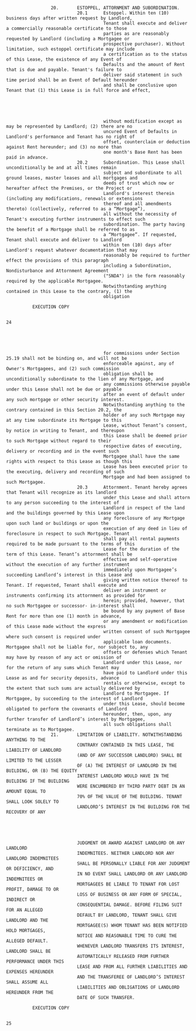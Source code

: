                      20.       ESTOPPEL, ATTORNMENT AND SUBORDINATION.
                               20.1      Estoppel. Within ten (10) business days after written request by Landlord,
                                         Tenant shall execute and deliver a commercially reasonable certificate to those
                                         parties as are reasonably requested by Landlord (including a Mortgagee or
                                         prospective purchaser). Without limitation, such estoppel certificate may include
                                         a certification as to the status of this Lease, the existence of any Event of
                                         Defaults and the amount of Rent that is due and payable. Tenant's failure to
                                         deliver said statement in such time period shall be an Event of Default hereunder
                                         and shall be conclusive upon Tenant that (1) this Lease is in full force and effect,





                                         without modification except as may be represented by Landlord; (2) there are no
                                         uncured Event of Defaults in Landlord's performance and Tenant has no right of
                                         offset, counterclaim or deduction against Rent hereunder; and (3) no more than
                                         one month's Base Rent has been paid in advance.
                               20.2      Subordination. This Lease shall unconditionally be and at all times remain
                                         subject and subordinate to all ground leases, master leases and all mortgages and
                                         deeds of trust which now or hereafter affect the Premises, or the Project or
                                         Landlord's interest therein (including any modifications, renewals or extensions
                                         thereof and all amendments thereto) (collectively, referred to as a “Mortgage”),
                                         all without the necessity of Tenant's executing further instruments to effect such
                                         subordination. The party having the benefit of a Mortgage shall be referred to as
                                         a “Mortgagee”. If requested, Tenant shall execute and deliver to Landlord
                                         within ten (10) days after Landlord's request whatever documentation that may
                                         reasonably be required to further effect the provisions of this paragraph
                                         including a Subordination, Nondisturbance and Attornment Agreement
                                         ("SNDA") in the form reasonably required by the applicable Mortgagee.
                                         Notwithstanding anything contained in this Lease to the contrary, (1) the
                                         obligation

              EXECUTION COPY

                                                                            24





                                         for commissions under Section 25.19 shall not be binding on, and will not be
                                         enforceable against, any of Owner's Mortgagees, and (2) such commission
                                         obligation shall be unconditionally subordinate to the lien of any Mortgage, and
                                         any commissions otherwise payable under this Lease shall not be due or payable
                                         after an event of default under any such mortgage or other security interest.
                                         Notwithstanding anything to the contrary contained in this Section 20.2, the
                                         holder of any such Mortgage may at any time subordinate its Mortgage to this
                                         Lease, without Tenant’s consent, by notice in writing to Tenant, and thereupon
                                         this Lease shall be deemed prior to such Mortgage without regard to their
                                         respective dates of executing, delivery or recording and in the event such
                                         Mortgagee shall have the same rights with respect to this Lease as though this
                                         Lease has been executed prior to the executing, delivery and recording of such
                                         Mortgage and had been assigned to such Mortgagee.
                               20.3      Attornment. Tenant hereby agrees that Tenant will recognize as its landlord
                                         under this Lease and shall attorn to any person succeeding to the interest of
                                         Landlord in respect of the land and the buildings governed by this Lease upon
                                         any foreclosure of any Mortgage upon such land or buildings or upon the
                                         execution of any deed in lieu of foreclosure in respect to such Mortgage. Tenant
                                         shall pay all rental payments required to be made pursuant to the terms of this
                                         Lease for the duration of the term of this Lease. Tenant’s attornment shall be
                                         effective and self-operative without the execution of any further instrument
                                         immediately upon Mortgagee’s succeeding Landlord’s interest in this Lease and
                                         giving written notice thereof to Tenant. If requested, Tenant shall execute and
                                         deliver an instrument or instruments confirming its attornment as provided for
                                         herein; provided, however, that no such Mortgagee or successor- in-interest shall
                                         be bound by any payment of Base Rent for more than one (1) month in advance,
                                         or any amendment or modification of this Lease made without the express
                                         written consent of such Mortgagee where such consent is required under
                                         applicable loan documents. Mortgagee shall not be liable for, nor subject to, any
                                         offsets or defenses which Tenant may have by reason of any act or omission of
                                         Landlord under this Lease, nor for the return of any sums which Tenant may
                                         have paid to Landlord under this Lease as and for security deposits, advance
                                         rentals or otherwise, except to the extent that such sums are actually delivered by
                                         Landlord to Mortgagee. If Mortgagee, by succeeding to the interest of Landlord
                                         under this Lease, should become obligated to perform the covenants of Landlord
                                         hereunder, then, upon, any further transfer of Landlord’s interest by Mortgagee,
                                         all such obligations shall terminate as to Mortgagee.
                     21.       LIMITATION OF LIABILITY. NOTWITHSTANDING ANYTHING TO THE
                               CONTRARY CONTAINED IN THIS LEASE, THE LIABILITY OF LANDLORD
                               (AND OF ANY SUCCESSOR LANDLORD) SHALL BE LIMITED TO THE LESSER
                               OF (A) THE INTEREST OF LANDLORD IN THE BUILDING, OR (B) THE EQUITY
                               INTEREST LANDLORD WOULD HAVE IN THE BUILDING IF THE BUILDING
                               WERE ENCUMBERED BY THIRD PARTY DEBT IN AN AMOUNT EQUAL TO
                               70% OF THE VALUE OF THE BUILDING. TENANT SHALL LOOK SOLELY TO
                               LANDLORD’S INTEREST IN THE BUILDING FOR THE RECOVERY OF ANY





                               JUDGMENT OR AWARD AGAINST LANDLORD OR ANY LANDLORD
                               INDEMNITEES. NEITHER LANDLORD NOR ANY LANDLORD INDEMNITEES
                               SHALL BE PERSONALLY LIABLE FOR ANY JUDGMENT OR DEFICIENCY, AND
                               IN NO EVENT SHALL LANDLORD OR ANY LANDLORD INDEMNITEES OR
                               MORTGAGEES BE LIABLE TO TENANT FOR LOST PROFIT, DAMAGE TO OR
                               LOSS OF BUSINESS OR ANY FORM OF SPECIAL, INDIRECT OR
                               CONSEQUENTIAL DAMAGE. BEFORE FILING SUIT FOR AN ALLEGED
                               DEFAULT BY LANDLORD, TENANT SHALL GIVE LANDLORD AND THE
                               MORTGAGEE(S) WHOM TENANT HAS BEEN NOTIFIED HOLD MORTGAGES,
                               NOTICE AND REASONABLE TIME TO CURE THE ALLEGED DEFAULT.
                               WHENEVER LANDLORD TRANSFERS ITS INTEREST, LANDLORD SHALL BE
                               AUTOMATICALLY RELEASED FROM FURTHER PERFORMANCE UNDER THIS
                               LEASE AND FROM ALL FURTHER LIABILITIES AND EXPENSES HEREUNDER
                               AND THE TRANSFEREE OF LANDLORD’S INTEREST SHALL ASSUME ALL
                               LIABILITIES AND OBLIGATIONS OF LANDLORD HEREUNDER FROM THE
                               DATE OF SUCH TRANSFER.

              EXECUTION COPY

                                                                            25


